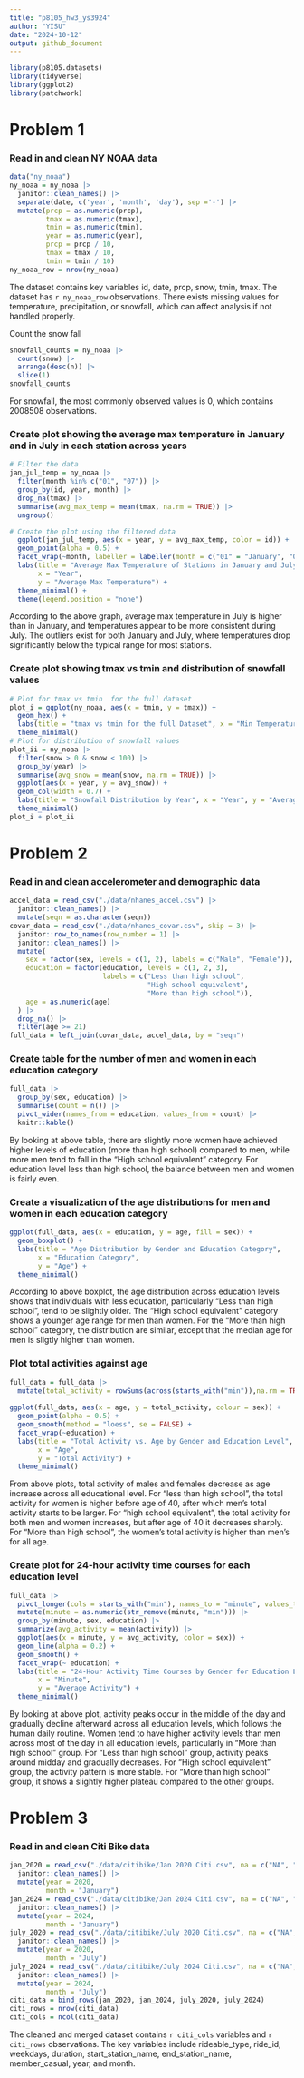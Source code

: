 ```yaml
---
title: "p8105_hw3_ys3924"
author: "YISU"
date: "2024-10-12"
output: github_document
---
```


```r
library(p8105.datasets)
library(tidyverse)
library(ggplot2)
library(patchwork)
```

# Problem 1

### Read in and clean NY NOAA data
```r
data("ny_noaa") 
ny_noaa = ny_noaa |>
  janitor::clean_names() |> 
  separate(date, c('year', 'month', 'day'), sep ='-') |>
  mutate(prcp = as.numeric(prcp),
         tmax = as.numeric(tmax),
         tmin = as.numeric(tmin),
         year = as.numeric(year),
         prcp = prcp / 10,
         tmax = tmax / 10,
         tmin = tmin / 10)
ny_noaa_row = nrow(ny_noaa)
```


The dataset contains key variables id, date, prcp, snow, tmin, tmax. The dataset has `r ny_noaa_row` observations. There exists missing values for temperature, precipitation, or snowfall, which can affect analysis if not handled properly.


Count the snow fall
```r
snowfall_counts = ny_noaa |>
  count(snow) |>
  arrange(desc(n)) |>
  slice(1)
snowfall_counts
```

For snowfall, the most commonly observed values is 0, which contains 2008508 observations.



### Create plot showing the average max temperature in January and in July in each station across years

```r
# Filter the data
jan_jul_temp = ny_noaa |>
  filter(month %in% c("01", "07")) |>
  group_by(id, year, month) |>
  drop_na(tmax) |>
  summarise(avg_max_temp = mean(tmax, na.rm = TRUE)) |>
  ungroup()

# Create the plot using the filtered data
  ggplot(jan_jul_temp, aes(x = year, y = avg_max_temp, color = id)) +
  geom_point(alpha = 0.5) +
  facet_wrap(~month, labeller = labeller(month = c("01" = "January", "07" = "July"))) +
  labs(title = "Average Max Temperature of Stations in January and July across Years and Stations",
       x = "Year",  
       y = "Average Max Temperature") + 
  theme_minimal() +
  theme(legend.position = "none")
```

According to the above graph, average max temperature in July is higher than in January, and temperatures appear to be more consistent during July. The outliers exist for both January and July, where temperatures drop significantly below the typical range for most stations.


### Create plot showing tmax vs tmin and distribution of snowfall values 
```r
# Plot for tmax vs tmin  for the full dataset
plot_i = ggplot(ny_noaa, aes(x = tmin, y = tmax)) +
  geom_hex() +
  labs(title = "tmax vs tmin for the full Dataset", x = "Min Temperature", y = "Max Temperature") +
  theme_minimal()
# Plot for distribution of snowfall values
plot_ii = ny_noaa |>
  filter(snow > 0 & snow < 100) |>
  group_by(year) |>
  summarise(avg_snow = mean(snow, na.rm = TRUE)) |>
  ggplot(aes(x = year, y = avg_snow)) +
  geom_col(width = 0.7) +
  labs(title = "Snowfall Distribution by Year", x = "Year", y = "Average Snowfall") +
  theme_minimal()
plot_i + plot_ii
```


# Problem 2

### Read in and clean accelerometer and demographic data
```r
accel_data = read_csv("./data/nhanes_accel.csv") |>
  janitor::clean_names() |>
  mutate(seqn = as.character(seqn))
covar_data = read_csv("./data/nhanes_covar.csv", skip = 3) |>
  janitor::row_to_names(row_number = 1) |>
  janitor::clean_names() |>
  mutate(
    sex = factor(sex, levels = c(1, 2), labels = c("Male", "Female")),
    education = factor(education, levels = c(1, 2, 3), 
                       labels = c("Less than high school",
                                  "High school equivalent",
                                  "More than high school")),
    age = as.numeric(age)
  ) |>
  drop_na() |>
  filter(age >= 21)
full_data = left_join(covar_data, accel_data, by = "seqn")
```

### Create table for the number of men and women in each education category
```r
full_data |>
  group_by(sex, education) |>
  summarise(count = n()) |>
  pivot_wider(names_from = education, values_from = count) |>
  knitr::kable()
```

By looking at above table, there are slightly more women have achieved higher levels of education (more than high school) compared to men, while more men tend to fall in the "High school equivalent" category. For education level less than high school, the balance between men and women is fairly even.

### Create a visualization of the age distributions for men and women in each education category

```r
ggplot(full_data, aes(x = education, y = age, fill = sex)) +
  geom_boxplot() +
  labs(title = "Age Distribution by Gender and Education Category", 
       x = "Education Category", 
       y = "Age") +
  theme_minimal()
```

According to above boxplot, the age distribution across education levels shows that individuals with less education, particularly "Less than high school", tend to  be slightly older. The "High school equivalent" category shows a younger age range for men than women. For the "More than high school" category, the distribution are similar, except that the median age for men is sligtly higher than women.


### Plot total activities against age

```r
full_data = full_data |>
  mutate(total_activity = rowSums(across(starts_with("min")),na.rm = TRUE))
  
ggplot(full_data, aes(x = age, y = total_activity, colour = sex)) +
  geom_point(alpha = 0.5) +
  geom_smooth(method = "loess", se = FALSE) +
  facet_wrap(~education) +
  labs(title = "Total Activity vs. Age by Gender and Education Level",
       x = "Age",
       y = "Total Activity") +
  theme_minimal()
```

From above plots, total activity of males and females decrease as age increase across all educational level. For "less than high school", the total activity for women is higher before age of 40, after which men's total activity starts to be larger. For "high school equivalent", the total activity for both men and women increases, but after age of 40 it decreases sharply. For "More than high school", the women's total activity is higher than men's for all age.


### Create plot for 24-hour activity time courses for each education level 

```r
full_data |>
  pivot_longer(cols = starts_with("min"), names_to = "minute", values_to = "activity") |>
  mutate(minute = as.numeric(str_remove(minute, "min"))) |>
  group_by(minute, sex, education) |>
  summarize(avg_activity = mean(activity)) |>
  ggplot(aes(x = minute, y = avg_activity, color = sex)) +
  geom_line(alpha = 0.2) +
  geom_smooth() +
  facet_wrap(~ education) +
  labs(title = "24-Hour Activity Time Courses by Gender for Education Level", 
       x = "Minute",
       y = "Average Activity") +
  theme_minimal()
```

By looking at above plot, activity peaks occur in the middle of the day and gradually decline afterward across all education levels, which follows the human daily routine. Women tend to have higher activity levels than men across most of the day in all education levels, particularly in "More than high school" group. For "Less than high school" group, activity peaks around midday and gradually decreases. For "High school equivalent" group, the activity pattern is more stable. For "More than high school" group, it shows a slightly higher plateau compared to the other groups.


# Problem 3

### Read in and clean Citi Bike data

```r
jan_2020 = read_csv("./data/citibike/Jan 2020 Citi.csv", na = c("NA", ".", "")) |>
  janitor::clean_names() |>
  mutate(year = 2020,
         month = "January")
jan_2024 = read_csv("./data/citibike/Jan 2024 Citi.csv", na = c("NA", ".", "")) |>
  janitor::clean_names() |>
  mutate(year = 2024,
         month = "January")
july_2020 = read_csv("./data/citibike/July 2020 Citi.csv", na = c("NA", ".", "")) |>
  janitor::clean_names() |>
  mutate(year = 2020,
         month = "July")
july_2024 = read_csv("./data/citibike/July 2024 Citi.csv", na = c("NA", ".", "")) |>
  janitor::clean_names() |>
  mutate(year = 2024,
         month = "July")
citi_data = bind_rows(jan_2020, jan_2024, july_2020, july_2024)
citi_rows = nrow(citi_data)
citi_cols = ncol(citi_data)
```

The cleaned and merged dataset contains `r citi_cols` variables and `r citi_rows` observations. The key variables include rideable_type, ride_id, weekdays, duration, start_station_name, end_station_name, member_casual, year, and month.


